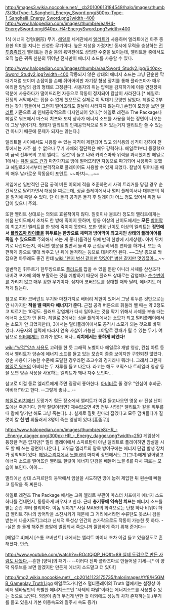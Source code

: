 http://images3.wikia.nocookie.net/__cb20100613184548/halo/images/thumb/3/3b/Type-1_Sangheili_Energy_Sword.png/500px-Type-1_Sangheili_Energy_Sword.png?width=400
http://www.halopedian.com/images/thumb/e/ea/H4-EnergySword.png/640px-H4-EnergySword.png?width=400

1식 에너지 검형(劍形) 무기. [[헤일로]] 세계관에서 [[엘리트]]가 사용하며 엘리트에겐 아주 중요한 의미를 지니는 신성한 무기이다. 높은 지성을 가졌지만 동시에 무력을 숭상하는 [[전투종족]]답게 엘리트는 검술 등의 육박전에도 상당한 수준을 보이는데, 엘리트들 중에서도 오직 높은 귀족 신분의 뛰어난 전사만이 에너지 소드를 사용할 수 있다. 

http://www.halopedian.com/images/thumb/a/aa/Sword_Study2.jpg/640px-Sword_Study2.jpg?width=400
작동되지 않은 상태의 에너지 소드는 그냥 단순한 막대기처럼 보이며 손잡이를 손에 쥐어어야만 자기장 형성 장치를 통해 플라즈마가 매우 예리한 양날의 검의 형태로 고정된다. 사용자의 쥐는 압력을 감지하기에 이중 안전장치 덕분에 사용하다가 떨어뜨리면 자동으로 작동이 정지되어 칼날이 사라진다.[* 헤일로: 전쟁의 서막에서는 집을 수 없게 했으므로 실제로 이 막대기 모양만 남았다. 헤일로 2부터는 찾기 힘들어서 그런지 떨어뜨려도 칼날이 사라지지 않는다.] 손잡이 모양을 보면 [[엘리트]] 기준으로 꽤 인체공학적으로 디자인되어 있다.[* 헤일로 레전즈 The Package나 헤일로 워즈에서 마스터 치프와 포지 상사가 에너지 소드를 사용을 하는 장면이 나오는데 그냥 넘어가자. 형태가 엘리트의 인체공학적으로 되어 있는거지 엘리트만 쓸 수 있는건 아니기 때문에 문제가 되지는 않는다.]

엘리트들 사이에서도 사용할 수 있는 자격이 제한되어 있고 의식용의 성격이 강하여 전투에서는 자주 볼 수 없으나 무기 자체의 절단력은 매우 강력하다. 헤일로1부터 등장했으며 금색 전투복의 고위 엘리트 '질럿'이 들고 나와 카리스마와 위력을 과시했지만 헤일로1에서는 [[퓨얼 로드 건]]과 마찬가지로 땅에 떨어뜨리면 자동으로 파괴되어 사용하지 못했고 헤일로2에서부터 본격적으로 플레이어도 사용할 수 있게 되었다. 칼날이 튀어나올 때의 매우 날카로운 작동음이 포인트. ~~파!치~….~~

게임에선 일반적인 근접 공격 버튼 이외에 적을 조준하면서 사격 트리거를 당길 경우 순간적으로 달려가면서 대상을 찌르는데, 싱글 플레이에서나 멀티 플레이서나 대부분의 적을 일격에 죽일 수 있다. 단 이 돌격 공격은 돌격 후 딜레이가 어느 정도 있어서 위험 부담이 있으니 주의. 

또한 엘리트 상대로는 의외로 효율적이지 않다. 질럿이나 울트라 정도의 엘리트에게는 쉬움 난이도에서 조차도 한 방에 죽이지 못하며, 영웅 이상의 난이도에서는 '''모든''' [[방어막]]이 최고치인 엘리트를 한 방에 죽이지 못한다. 또한 영웅 난이도 이상의 엘리트는 '''정면에서 [[플라즈마 라이플]]을 휘두르는 한방으로 체력과 방어막이 최고치인 상태의 플레이어를 죽일 수 있으므로''' 주의해서 쓰는 게 좋다(돌격한 뒤에 반격 한방에 저세상행). 아예 뒤치기로 나간다든지, 아니면 행운을 빌면서 돌격 후 근접공격 버튼 연타를 하거나, 또는 속편하게 총으로 몇대 쏴주고 난 뒤에 돌격하는 등으로 대처하면 된다. ~~그냥 총으로 쏴잡으면 아무래도 좋긴 한데 [[wiki:"왠지 병신 같지만 멋있어" 병신 같지만 멋있잖아….]]~~

일반적인 휘두르기 한두방으로도 [[플러드]]를 잡을 수 있을 뿐만 아니라 사체를 산산조각 내버려 포자에 의해 부활하는 것을 예방하기 때문에 플러드 상대로는 감염체나 [[순수변이]]를 가리지 않고 매우 강한 무기이다. 심지어 코버넌트를 상대할 때와 달리, 에너지도 더 적게 닳는다. 

참고로 여타 코버넌트 무기와 마찬가지로 배터리 제한이 있어서 그냥 휘두른 것만으로는 안 나가지만 '''적을 벨 때마다 에너지가 준다.''' 근접 공격 버튼으로 휘둘러 벨 때는 약 2정도고 찌르기는 10정도. 플러드 감염체가 다시 일어나는 것을 막기 위해서 사체를 부술 때는 에너지 소모가 안 된다. 헤일로 2에서는 싱글 플레이에서는 소모가 되고 멀티플레이에서는 소모가 안 되었지만(!), 3에서는 멀티플레이에서도 공격시 소모가 되는 것으로 바뀌었다. 사용자의 실력에 따라서 연속 사살이 가능한 그야말로 깡패가 될 수 있는 무기. 여담으로 [[헌터]]에게는 효과가 없다. 허나…'''리치에서는 통하게 되었다!'''

[[wiki:"쌍검"양손 사용]]도 고려를 한 듯 그래픽 노벨이나 헤일로3 개발 영상, 컨셉 아트 등에서 엘리트가 양손에 에너지 소드를 들고 있는 모습이 종종 보이지만 구현되진 않았다. 양손 사용이 가능한 수준에 도달한 경우라면 초고수의 경지라나 뭐라나. 그래서 그런지 [[헤일로 워즈]]의 아비터는 두 자루를 들고 나온다. 라고는 해도 코믹스나 트레일러 영상 등을 보면 양손 사용을 사용하는 엘리트가 꽤나 자주 보인다...

참고로 이걸 동료 엘리트에게 주면 굉장히 좋아한다. [[아비터]]로 줄 경우 "인심이 후하군. 아비터!"라고 한다. --그렇게 좋냐….--

[[헤일로:리치]]에선 도망가기 힘든 장소에서 엘리트가 이걸 들고나오면 영웅 or 전설 난이도에선 죽은거다. 만약 질럿이라면? 재수없으면 4명 전부 사망![* 엘리트가 칼을 휘두를 때 칼에 닿기만 해도 그냥 죽는다(...). 실제로 질럿 한마리 잡겠다고 모두 덤벼들다가 질럿이 칼 '''한 번''' 휘둘러서 3명이 죽는 영상이 있다.[흠좀무]]

http://www.halopedian.com/images/thumb/e/e8/HR_-_Energy_dagger.png/300px-HR_-_Energy_dagger.png?width=250
게임상에 등장한 적은 없지만[* 멀티 플레이에서 스파르탄이 아닌 엘리트로 플레이하면 암살을 시도 할 때 쓰는 장면이 나온다.], 고위급 엘리트의 팔목 방어구에는 에너지 단검 발생 장치가 장착되어 있다. [[헤일로:리치]]에서 [[노블 6]]의 마지막 장면에서도 그(그녀)에게 얻어맞고 에너지 소드를 떨어뜨린 엘리트 질럿이 에너지 단검을 빼들어 노블 6를 다시 찌르는 모습이 보인다. 아아….

멀티에선 상대 스파르탄의 등짝에서 암살을 시도하면 땅에 눕혀 제압한 뒤 왼손에 빼들고 등짝을 푹 찌른다.

헤일로 레전즈 The Package 에서는 고위 엘리트 부관이 마스터 치프에게 에너지 소드 하나를 건네면서, 동등하게 싸우자고 한다. 근데 '''총기류에 익숙한 치프'''는 에너지 소드를 받는 순간 부터 불리하다. 이놈 뭐야?[* 사실 MA5B의 화력으로는 탄창 하나 비워야 하급 엘리트 하나의 방어막을 소진시키기 때문에 그 거리에서라면 수류탄도 못쓰니 검을 받는게 나을지도?]그리고 신체적 특성상 인간의 손가락으로도 작동이 가능한 듯 하다. --실은 총 들게 해주면 총알에 벌집되서 죽으니까 깔끔하게 죽기 위해 준거다--

[헤일로 4]에서 [스톰 코버넌트] 내에서는 엘리트 마이너 조차 이걸 들고 있을정도로 흔해졌다. [[안습]].

[[http://www.youtube.com/watch?v=ROctQjQP_HQ#t=89 실제 도검으로 만든 사람도 나왔다.]]--흔한 [양덕]의 패기-- --이러다 진짜 플라즈마로 만들어낼 기세--[* 이 양덕 유투브를 보면 알겠지만 만든게 에너지 소드말고 더 있다!]

http://img2.wikia.nocookie.net/__cb20141123175735/halo/images/f/f8/H5GMB_Gameplay_Truth1.jpg
헤일로5:가디언즈 멀티플레이의 Truth 맵에서는 설정상 아비터 텔바담만의 특별한 에너지소드인 "사제의 파멸"이라는 에너지소드를 사용할수 있는 것으로 보인다. 외양이 좀더 무겁게 변한 것 이외에도 성능의 차가 존재하는듯.(무기를 들고 있을시 기본 이동속도와 질주시 속도 증가)
